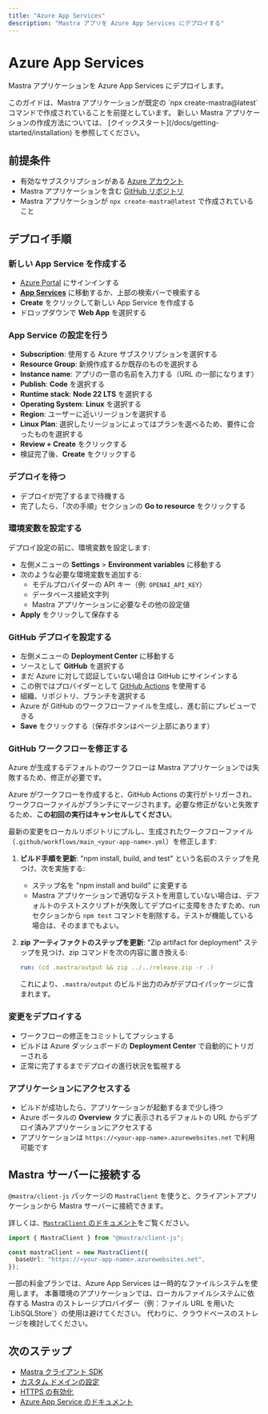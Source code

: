 ```yaml
---
title: "Azure App Services"
description: "Mastra アプリを Azure App Services にデプロイする"
---
```




# Azure App Services

Mastra アプリケーションを Azure App Services にデプロイします。

<Callout>
  このガイドは、Mastra アプリケーションが既定の
  `npx create-mastra@latest` コマンドで作成されていることを前提としています。
  新しい Mastra アプリケーションの作成方法については、
  [クイックスタート](/docs/getting-started/installation) を参照してください。
</Callout>

## 前提条件

- 有効なサブスクリプションがある [Azure アカウント](https://azure.microsoft.com/)
- Mastra アプリケーションを含む [GitHub リポジトリ](https://github.com/)
- Mastra アプリケーションが `npx create-mastra@latest` で作成されていること

## デプロイ手順

<Steps>

### 新しい App Service を作成する

- [Azure Portal](https://portal.azure.com) にサインインする
- **[App Services](https://docs.microsoft.com/en-us/azure/app-service/)** に移動するか、上部の検索バーで検索する
- **Create** をクリックして新しい App Service を作成する
- ドロップダウンで **Web App** を選択する

### App Service の設定を行う

- **Subscription**: 使用する Azure サブスクリプションを選択する
- **Resource Group**: 新規作成するか既存のものを選択する
- **Instance name**: アプリの一意の名前を入力する（URL の一部になります）
- **Publish**: **Code** を選択する
- **Runtime stack**: **Node 22 LTS** を選択する
- **Operating System**: **Linux** を選択する
- **Region**: ユーザーに近いリージョンを選択する
- **Linux Plan**: 選択したリージョンによってはプランを選べるため、要件に合ったものを選択する
- **Review + Create** をクリックする
- 検証完了後、**Create** をクリックする

### デプロイを待つ

- デプロイが完了するまで待機する
- 完了したら、「次の手順」セクションの **Go to resource** をクリックする

### 環境変数を設定する

デプロイ設定の前に、環境変数を設定します:

- 左側メニューの **Settings** > **Environment variables** に移動する
- 次のような必要な環境変数を追加する:
  - モデルプロバイダーの API キー（例: `OPENAI_API_KEY`）
  - データベース接続文字列
  - Mastra アプリケーションに必要なその他の設定値
- **Apply** をクリックして保存する

### GitHub デプロイを設定する

- 左側メニューの **Deployment Center** に移動する
- ソースとして **GitHub** を選択する
- まだ Azure に対して認証していない場合は GitHub にサインインする
- この例ではプロバイダーとして [GitHub Actions](https://docs.github.com/en/actions) を使用する
- 組織、リポジトリ、ブランチを選択する
- Azure が GitHub のワークフローファイルを生成し、進む前にプレビューできる
- **Save** をクリックする（保存ボタンはページ上部にあります）

### GitHub ワークフローを修正する

<Callout type="warning">
Azure が生成するデフォルトのワークフローは Mastra アプリケーションでは失敗するため、修正が必要です。
</Callout>

Azure がワークフローを作成すると、GitHub Actions の実行がトリガーされ、ワークフローファイルがブランチにマージされます。必要な修正がないと失敗するため、**この初回の実行はキャンセルしてください**。

最新の変更をローカルリポジトリにプルし、生成されたワークフローファイル（`.github/workflows/main_<your-app-name>.yml`）を修正します:

1. **ビルド手順を更新**: "npm install, build, and test" という名前のステップを見つけ、次を実施する:
   - ステップ名を "npm install and build" に変更する
   - Mastra アプリケーションで適切なテストを用意していない場合は、デフォルトのテストスクリプトが失敗してデプロイに支障をきたすため、run セクションから `npm test` コマンドを削除する。テストが機能している場合は、そのままでもよい。

2. **zip アーティファクトのステップを更新**: "Zip artifact for deployment" ステップを見つけ、zip コマンドを次の内容に置き換える:

   ```yaml
   run: (cd .mastra/output && zip ../../release.zip -r .)
   ```

   これにより、`.mastra/output` のビルド出力のみがデプロイパッケージに含まれます。

### 変更をデプロイする

- ワークフローの修正をコミットしてプッシュする
- ビルドは Azure ダッシュボードの **Deployment Center** で自動的にトリガーされる
- 正常に完了するまでデプロイの進行状況を監視する

### アプリケーションにアクセスする

- ビルドが成功したら、アプリケーションが起動するまで少し待つ
- Azure ポータルの **Overview** タブに表示されるデフォルトの URL からデプロイ済みアプリケーションにアクセスする
- アプリケーションは `https://<your-app-name>.azurewebsites.net` で利用可能です

</Steps>

## Mastra サーバーに接続する

`@mastra/client-js` パッケージの `MastraClient` を使うと、クライアントアプリケーションから Mastra サーバーに接続できます。

詳しくは、[`MastraClient` のドキュメント](/docs/client-js/overview)をご覧ください。

```typescript copy showLineNumbers
import { MastraClient } from "@mastra/client-js";

const mastraClient = new MastraClient({
  baseUrl: "https://<your-app-name>.azurewebsites.net",
});
```

<Callout>
  一部の料金プランでは、Azure App Services は一時的なファイルシステムを使用します。
  本番環境のアプリケーションでは、ローカルファイルシステムに依存する Mastra のストレージプロバイダー（例：ファイル URL を用いた `LibSQLStore`）の使用は避けてください。
  代わりに、クラウドベースのストレージを検討してください。
</Callout>


## 次のステップ

- [Mastra クライアント SDK](/docs/client-js/overview)
- [カスタム ドメインの設定](https://docs.microsoft.com/en-us/azure/app-service/app-service-web-tutorial-custom-domain)
- [HTTPS の有効化](https://docs.microsoft.com/en-us/azure/app-service/configure-ssl-bindings)
- [Azure App Service のドキュメント](https://docs.microsoft.com/en-us/azure/app-service/)